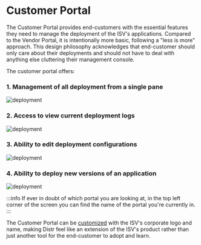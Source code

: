 
# Customer Portal
The Customer Portal provides end-customers with the essential features they need to manage the deployment of the ISV's applications. Compared to the Vendor Portal, it is intentionally more basic, following a "less is more" approach. This design philosophy acknowledges that end-customer should only care about their deployments and should not have to deal with anything else cluttering their management console.

The customer portal offers: 

### 1. Management of all deployment from a single pane
![deployment](https://github.com/user-attachments/assets/580ae067-14b5-445c-a1f2-b1962bac0f1e)

### 2. Access to view current deployment logs 
![deployment](https://github.com/user-attachments/assets/4ca04c51-159f-442f-8b39-876e66a208ec)

### 3. Ability to edit deployment configurations
![deployment](https://github.com/user-attachments/assets/1766e8fa-9446-4585-8eaa-05b0ed88339c)

### 4. Ability to deploy new versions of an application
![deployment](https://github.com/user-attachments/assets/a1dc945e-6012-4fa7-a38e-33a37cf71a7f)

:::info
If ever in doubt of which portal you are looking at, in the top left corner of the screen you can find the name of the portal you're currently in. 
:::

The Customer Portal can be [customized](/products/cloud/docs/product/branding/) with the ISV's corporate logo and name, making Distr feel like an extension of the ISV's product rather than just another tool for the end-customer to adopt and learn.